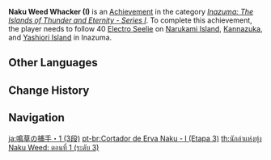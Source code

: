 {{Achievement Infobox
|title        = Naku Weed Whacker (I)
|id           = 80081
|order id     = 0082
|category     = Inazuma: The Islands of Thunder and Eternity - Series I
|description  = Follow 40 [[Electro Seelie]] on [[Narukami Island]], [[Kannazuka]], and [[Yashiori Island]] in [[Inazuma]].
|requirements = 
|primogems    = 20
|tracking     = Tracks the amount of Electro Seelie found.
|topic        = Seelie
|set          = Naku Weed Whacker (I)
|tier         = 3
|tiers_total  = 3
}}
'''Naku Weed Whacker (I)''' is an [[Achievement]] in the category ''[[Inazuma: The Islands of Thunder and Eternity - Series I]]''. To complete this achievement, the player needs to follow 40 [[Electro Seelie]] on [[Narukami Island]], [[Kannazuka]], and [[Yashiori Island]] in Inazuma.
<!--
==Trivia==

==Video Guides==
{{EVT
|video1   = 
|caption1 = 
}}
-->
==Other Languages==
{{Transclude|Naku Weed Whacker (I)|Other Languages}}

==Change History==
{{Change History|2.0}}
<!--
==References==
{{Reflist}}
-->
==Navigation==
{{Achievement Navbox}}

[[ja:鳴草の捕手・1 (3段)]]
[[pt-br:Cortador de Erva Naku - I (Etapa 3)]]
[[th:นักล่าแห่งทุ่ง Naku Weed: ตอนที่ 1 (ระดับ 3)]]